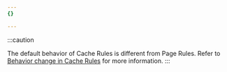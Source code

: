 ```yaml
---
{}

---
```


:::caution

The default behavior of Cache Rules is different from Page Rules. Refer to [Behavior change in Cache Rules](#behavior-change-in-cache-rules) for more information. 
:::
